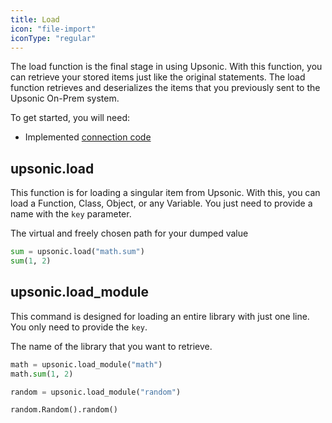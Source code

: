 ```yaml
---
title: Load
icon: "file-import"
iconType: "regular"
---
```



The load function is the final stage in using Upsonic. With this function, you can retrieve your stored items just like the original statements. The load function retrieves and deserializes the items that you previously sent to the Upsonic On-Prem system.

To get started, you will need:

- Implemented [connection code](/client/getting_started/connection)



## upsonic.load

This function is for loading a singular item from Upsonic. With this, you can load a Function, Class, Object, or any Variable. You just need to provide a name with the `key` parameter.

<ParamField path="key" type="string">
  The virtual and freely chosen path for your dumped value
</ParamField>

```python
sum = upsonic.load("math.sum")
sum(1, 2)
```



## upsonic.load_module

This command is designed for loading an entire library with just one line. You only need to provide the `key`.

<ParamField path="key" type="string">
  The name of the library that you want to retrieve.
</ParamField>



```python
math = upsonic.load_module("math")
math.sum(1, 2)

random = upsonic.load_module("random")

random.Random().random()
```
